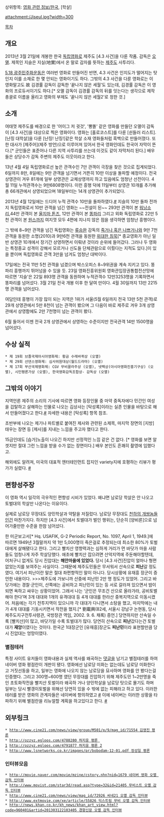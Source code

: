 상위항목: [[영화 관련 정보/한국]], [학살]

attachment:/Jiseul.jpg?width=300

[[목차]]
== 개요 ==
2013년 3월 21일에 개봉한 한국 [[독립영화]]로 제주도 [4.3 사건]을 다룬 작품. 감독은 [[오멸]]. 제목인 지슬은 지실(地實)에서 온 말로 감자를 뜻하는 [[제주도]] 사투리다.

[[5.18 광주민주화운동]]은 여러번 영화로 만들어진 반면, 4.3 사건은 인지도가 떨어지는 탓인지 이를 소재로 한 몇 안되는 영화이기도 하다. 그밖의 4.3 사건을 다룬 영화로는 이 영화말고도 故 김경률 감독이 감독한 ‘끝나지 않은 세월’도 있는데, 김경률 감독은 이 영화의 프로듀서이기도 하다.[* 오멸 감독이 김경률 감독의 뒤를 잇는다는 생각으로 제작총괄로 이름을 올리고 영화의 부제도 '끝나지 않은 세월2'로 정한 것.] 
== 소개 ==
여태껏 제주도를 배경으로 한 '어이그 저 귓것', '뽕똘' 같은 영화를 만들던 오멸이 감독이 [4.3 사건]을 대상으로 찍은 영화이다. 영화는 [홀로코스트]를 다룬 [쉰들러 리스트]. [난징 대학살]을 다룬 [난징! 난징!]같은 학살 소재 영화들처럼 흑백으로 만들어졌다. 또한 대사가 [제주어](제주 방언)으로 이루어져 있어서 한국 영화인데도 한국어 자막이 뜬다.[* 군인들은 표준어나 다른 지역 사투리를 쓰는데 이것도 같이 자막처리 된다.] 배우들은 상당수가 감독 주변의 제주도 이웃이라고 한다.

13년 4월 4일 독립영화로선 높은 관객수인 7만 관객이 극장을 찾은 것으로 집계되었다. 6일까지 8만, 8일에는 9만 관객을 넘기면서 거뜬히 10만 이상을 돌파할 예정이다. 전국 상영관이 겨우 81개에 일부 상영관은 교체상영까지 하고 있음에도 엄청난 선전이다. 4월 11일 누적관객수는 9만6808명이다. 이런 흥행 덕에 11일부터 상영관 10개를 추가해 총 66개관에서 상영되었으며 18일부터는 14개 상영관이 추가되었다.

2013년 4월 12일에는 드디어 누적 관객수 10만을 돌파하였다.[http://www.hani.co.kr/arti/culture/movie/582568.html #] 지슬의 10만 돌파 전까지 독립영화로서 10만 관객을 넘긴 영화는 ~~전설이 된~~ 293만 관객이 본 [[워낭소리]],44만 관객이 본 [[울지마 톤즈]], 12만 관객이 본 [[똥파리]] 그리고 외화 독립영화로 22만 5천 관객이 본 [[원스]]까지 여지껏 모두 4편에 지나지 않은 점을 생각하면 엄청난 흥행이다.

그 밖에 8~9만 관객을 넘긴 독립영화는 [[류승완]] 감독의 [[죽거나 혹은 나쁘거나]]와 9만 7천 관객을 동원한 소명(2010)과 9만6천 관객을 동원한 [[위대한 침묵]][* 종교영화가 아닌 일반 상영관 10개에서 장기간 상영하면서 이뤄낸 것이라 순위에 들어갔다. 그러나 두 영화는 특정종교 성격이 강해서 모르거나 신도들 단체관람으로 이뤘다는 지적도 있다.]이 있을 뿐이며 독립영화로 관객 3만을 넘겨도 엄청난 대박이다.

17일에는 전국 11만 5천 관객을 넘겼으며 박스오피스 8~9위권을 계속 지키고 있다. 똥파리 흥행까지 뛰어넘을 수 있을 듯. 23일 영화진흥위원회 영화관입장권통합전산망에 따르면 '지슬'은 22일 893명 관객을 동원하며 누적관객수 12만3253명을 기록하면서 똥파리를 넘어섰다. 3월 21일 전국 개봉 이후 한 달여 만이다. 4월 30일까지 13만 2215명 관객을 넘어섰다. 

여담인데 흥행이 가장 많이 되는 지역은 1위가 서울(5월 6일까지 전국 13만 5천 관객)로 29개 상영관에서 5만 8천이 넘는 관객이 봤으며 그 다음이 바로 제주로 겨우 3개 상영관에서 상영함에도 2만 7천명이 넘는 관객이 봤다.

6월 들어서 이젠 전국 2개 상영관에서 상영하는 수준이지만 전국관객 14만 1500명을 넘어섰다.
== 수상 실적 ==
 * 제 19회 브졸국제아시아영화제: 황금 수레바퀴상 (오멸) 
 * 제 29회 선댄스영화제: 심사위원대상(월드드라마) (오멸) 
 * 제 17회 부산국제영화제: CGV 무비꼴라주상 (오멸), 넷팩상(아시아영화진흥기구상) (오멸), 시민평론가상 (오멸), 한국영화감독조합상- 감독상 (오멸) 

== 그밖의 이야기 ==
지역언론 제주의 소리의 기사에 따르면 영화 등장인물 중 마약 중독자에다 민간인 여성을 겁탈하고 살해하는 인물로 나오는 김상사는 [탁성록]이라는 실존 인물을 바탕으로 해서 만들어졌다고 한다.[http://www.jejusori.net/news/articleView.html?idxno=127686 #] 자세한 내용은 [탁성록] 항목 참조.

초반부에 나오는 제기나 파트별로 붙여진 제사와 관련된 소제목, 마지막 장면의 [지방]태우는 장면 등 [제사]를 지내는 느낌을 주고자 했다고 한다.

15금인데도 [슴가]노출이 나오긴 하지만 선정적인 느낌 같은 건 없다. [* 영화를 보면 알겟지만 절대 그런 느낌을 받을 수가 없는 장면이다.] 배우 본인도 흔쾌히 촬영에 임했다고. 

해외에도 알려져, 미국의 대표적 엔터테인먼트 잡지인 variety지에 호평하는 리뷰가 평가가 실렸다.
[http://variety.com/2013/film/reviews/jiseul-1117949055/ #]

== 편향성주장 ==
이 영화 역시 일각의 극우적인 편향성 시비가 있었다. 왜냐면 남로당 학살은 안 나오고 토벌대의 학살만 나온다는 이유이다.

실제로 남로당 무장대도 양민학살과 약탈을 저질렀다. 남로당 무장대도 [[천하의 개쌍놈들]]인건 마찬가지다. 하지만 [4.3 사건]에서 토벌대가 벌인 행위는, 단순히 [양비론]으로 넘어가줄만한 수준을 한참 넘어섰다. 

한 미군보고서[* Hq. USAFIK, G-2 Periodic Report, No. 1097, April 1, 1949.]에 따르면 1949년 3월말까지 약 1만 5,000명이 죽은걸로 추정되는데 최소한 80%가 토벌대에게 살해됐다고 한다. 그리고 빨치산 영향력과는 심하게 거리가 먼 바닷가 마을 사람들도 엄청나게 자주 학살당했다. 애초에 빨치산 잡으려면 산악지역에 주둔해야할텐데, 어처구니 없게도 당시 진압대는 '''해안마을에 있었다.''' 당시 [4.3 사건]진압이 얼마나 형편없었는지를 보여주는 사실이다. 그때문에 제주도민들은 무서워서 산속으로 '''피난'''갈 정도였다. 여기서 피난이란 말은 절대 좌편향적인 말이 아니다. 당시상황에 유재흥 장군이 증언한 내용이다.
>>>제주도에 가보니까 산중에 피난민 2만 명 정도가 있었어. 그리고 바닷가에는 경찰‧군인이, 산쪽에는 공비하고 피난민이 있는 등 서로 갈라져 있으면서 밤이 되면 욕하고 싸우는 상황이었어. 그래서 나는 ‘군인은 무조건 산으로 올라가라, 공비토벌 해야 한다’며 3개 대대와 1개의 유격대대 등 4개 대대를 한라산 중복지역으로 이동시켰어. 처음에는 각기 전투지역이 있으니까 각 대대가 다니면서 소탕을 했고, 마지막에는 내가 4개 대대를 기동시키면서 작전을 했지.[* 劉載興(82세, 서울시 강남구 논현동, 당시 제주도지구전투사령관, 국방장관 역임, 2002. 9. 6. 채록) 증언.]
당연하지만 산속일 수록 [빨치산]이 많고, 바닷가일 수록 토벌대가 많다. 당연히 산속으로 '''피난'''갔다는건 토벌대가 '''재앙'''이였다는 것이다. 한국군 1대장군인 [유재흥]장군도 '''피난민'''이라 표현할만큼 당시 진압대는 엉망이였다.

=== 별점테러 ===
특정 사이트 유저들이 영화내용과 실제 역사를 왜곡하는 [[댓글]]을 남기고 별점테러를 하여 네이버 영화 평점란이 개판이 됐다. 영화에선 남로당 미화는 없는데도 남로당 미화한다고 거짓선동을 하고, 일부는 영화에 나오지 않는 남로당을 묘사하며 영화를 안 봤다는걸 인증했다. 그리고 300명~600명 였던 무장대를 진압하기 위해 제주도민 1~2만명을 죽인 초토화작전을 빨치산 토벌이라 왜곡하 거나 양민학살을 남로당 탓으로 몰기도 하며 일부는 당시 빨갱이토벌을 위해선 당연히 있을 수 밖에 없는 피해라고 하고 있다. 이러한 테러를 받은 영화의 관계자들은 네이버에 항의하였고 [http://news.hankooki.com/lpage/society/201303/h2013032202324321950.htm #] 이에 네이버는 이러한 상황을 타파하기 위해 별점란을 리뉴얼할 계획을 하고있다고 한다. [http://star.ohmynews.com/NWS_Web/OhmyStar/at_pg.aspx?CNTN_CD=A0001846238 #] 

== 외부링크 ==
 * [[http://www.cine21.com/news/view/group/M501/p/9/mag_id/71554 김영진 평론]]
 * [[http://ozzyz.egloos.com/4788280 허지웅 평론 1]] [[http://ozzyz.egloos.com/4791877 허지웅 평론 2]]
 * [[http://www.lsnetworks.co.kr/images/pr/bobodam-12-01.pdf 정성일 평론]]

=== 인터뷰모음 ===
 * [[http://movie.naver.com/movie/mzine/cstory.nhn?nid=1679 네이버 영화 오멸 감독 인터뷰]]
 * [[http://www.movist.com/star3d/read.asp?type=32&id=21405 무비스트 오멸 감독 인터뷰]]
 * [[http://www.cine21.com/news/view/mag_id/72926 씨네21 오멸 감독 인터뷰]]
 * [[http://www.extmovie.com/xe/article/55826 익스트림 무비 오멸 감독 인터뷰]]
 * [[http://news.khan.co.kr/kh_news/khan_art_view.html?code=960401&artid=201303122103405 경향신문 오멸 감독 인터뷰]]
